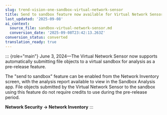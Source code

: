 ```yaml
---
slug: trend-vision-one-sandbox-virtual-network-sensor
title: Send to sandbox feature now available for Virtual Network Sensor
last_updated: '2025-09-08'
ai_context:
  source_file: sandbox-virtual-network-sensor.md
  conversion_date: '2025-09-08T23:42:13.263Z'
conversion_status: converted
translation_ready: true
---
```


::: {role="main"}
June 3, 2024—The Virtual Network Sensor now supports automatically submitting file objects to a virtual sandbox for analysis as a pre-release feature.

The "send to sandbox" feature can be enabled from the Network Inventory screen, with the analysis report available to view in the Sandbox Analysis app. File objects submitted by the Virtual Network Sensor to the sandbox using this feature do not require credits to use during the pre-release period.

**Network Security → Network Inventory**
:::
